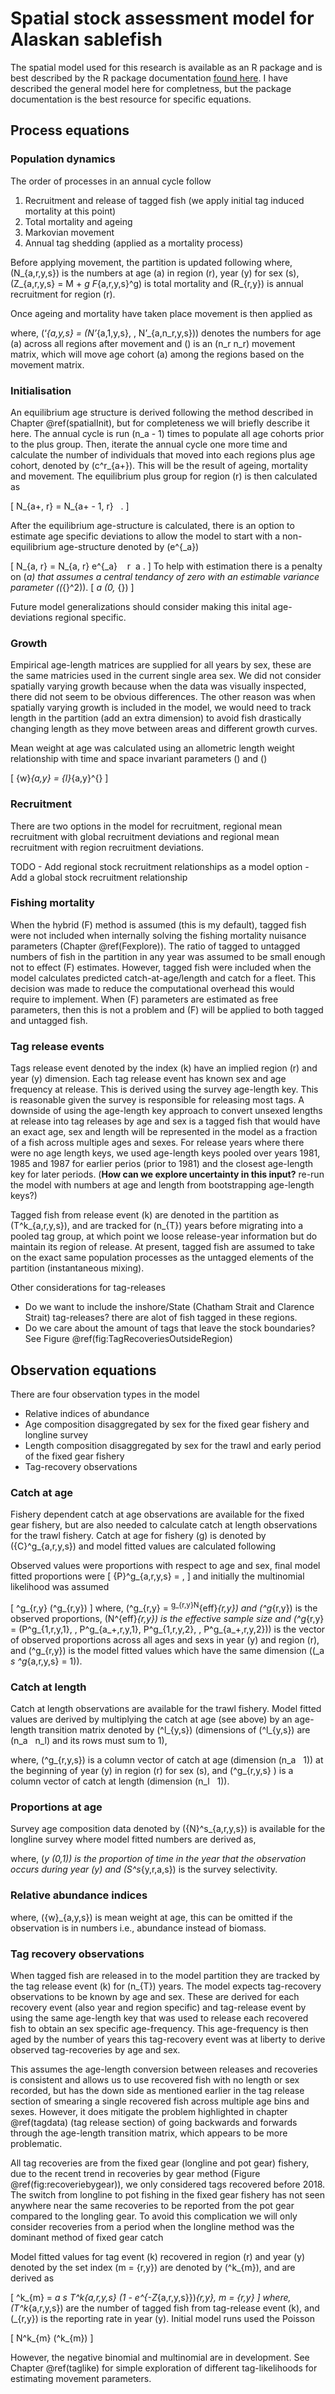# Spatial stock assessment model for Alaskan sablefish {#spatialmodeldescription}
The spatial model used for this research is available as an R package and is best described by the R package documentation [found here](https://craig44.github.io/SpatialSablefishAssessment/TagIntegratedEq.html). I have described the general model here for completness, but the package documentation is the best resource for specific equations.


## Process equations {-}
### Population dynamics {-}
The order of processes in an annual cycle follow

1. Recruitment and release of tagged fish (we apply initial tag induced mortality at this point)
2. Total mortality and ageing
3. Markovian movement
4. Annual tag shedding (applied as a mortality process)


Before applying movement, the partition is updated following 
\begin{align*}
N_{a,r,y,s} = 
\begin{cases}
R_{r,y} 0.5, & a = a_1\\
N_{a - 1,r,y - 1,s} \exp\bigg( -Z_{a - 1,r, y - 1,s} \bigg), & a_1 < a < a_+\\
N_{a - 1,r,y - 1,s} \exp\bigg( -Z_{a - 1,r, y - 1,s} \bigg) + N_{a,r,y - 1,s} \exp\bigg( -Z_{a,r, y - 1,s} \bigg), &  a = a_+
\end{cases}
\end{align*}
where, \(N_{a,r,y,s}\) is the numbers at age \(a\) in region \(r\), year \(y\) for sex \(s\), \(Z_{a,r,y,s} = M + \sum_g F_{a,r,y,s}^g\) is total mortality and \(R_{r,y}\) is annual recruitment for region \(r\).

Once ageing and mortality have taken place movement is then applied as

\begin{equation*}
\boldsymbol{N}'_{a,y,s} = \boldsymbol{N}_{a,y,s} \boldsymbol{M} \ \ \forall \ a
\end{equation*}

where, \(\boldsymbol{N}'_{a,y,s} = (N'_{a,1,y,s}, \dots, N'_{a,n_r,y,s})\) denotes the numbers for age \(a\) across all regions after movement and \(\boldsymbol{M}\) is an \(n_r \times n_r\) movement matrix, which will move age cohort \(a\) among the regions based on the movement matrix.


### Initialisation {-}
An equilibrium age structure is derived following the method described in Chapter \@ref(spatialInit), but for completeness we will briefly describe it here. The annual cycle is run \(n_a - 1\) times to populate all age cohorts prior to the plus group. Then, iterate the annual cycle one more time and calculate the number of individuals that moved into each regions plus age cohort, denoted by \(c^r_{a+}\). This will be the result of ageing, mortality and movement. The equilibrium plus group for region \(r\) is then calculated as

\[
N_{a+, r} = N_{a+ - 1, r} \frac{1}{1 - c^r_{a+}}  \  .
\]

After the equilibrium age-structure is calculated, there is an option to estimate age specific deviations to allow the model to start with a non-equilibrium age-structure denoted by \(e^{\epsilon_a}\)

\[
N_{a, r} = N_{a, r} e^{\epsilon_a} \ \ \forall \ r \ a \in [a_2..(a_+ - 1)] .
\]
To help with estimation there is a penalty on \(\epsilon_a\) that assumes a central tendancy of zero with an estimable variance parameter (\(\sigma_{\epsilon}^2\)). 
\[
\epsilon_a \sim \mathcal{N}(0, \sigma_{\epsilon})
\]

Future model generalizations should consider making this inital age-deviations regional specific.


### Growth {-}

Empirical age-length matrices are supplied for all years by sex, these are the same matricies used in the current single area sex. We did not consider spatially varying growth because when the data was visually inspected, there did not seem to be obvious differences. The other reason was when spatially varying growth is included in the model, we would need to track length in the partition (add an extra dimension) to avoid fish drastically changing length as they move between areas and different growth curves.

Mean weight at age was calculated using an allometric length weight relationship with time and space invariant parameters \(\alpha\) and \(\beta\)

\[
\bar{w}_{a,y} = \alpha \bar{l}_{a,y}^{\beta} 
\]

### Recruitment {-}
There are two options in the model for recruitment, regional mean recruitment with global recruitment deviations and regional mean recruitment with region recruitment deviations.


TODO
- Add regional stock recruitment relationships as a model option
- Add a global stock recruitment relationship

### Fishing mortality {-}
When the hybrid \(F\) method is assumed (this is my default), tagged fish were not included when internally solving the fishing mortality nuisance parameters (Chapter \@ref(Fexplore)). The ratio of tagged to untagged numbers of fish in the partition in any year was assumed to be small enough not to effect \(F\) estimates. However, tagged fish were included when the model calculates predicted catch-at-age/length and catch for a fleet. This decision was made to reduce the computational overhead this would require to implement. When \(F\) parameters are estimated as free parameters, then this is not a problem and \(F\) will be applied to both tagged and untagged fish.


### Tag release events {-}

Tags release event denoted by the index \(k\) have an implied region \(r\) and year \(y\) dimension. Each tag release event has known sex and age frequency at release. This is derived using the survey age-length key. This is reasonable given the survey is responsible for releasing most tags. A downside of using the age-length key approach to convert unsexed lengths at release into tag releases by age and sex is a tagged fish that would have an exact age, sex and length will be represented in the model as a fraction of a fish across multiple ages and sexes. For release years where there were no age length keys, we used age-length keys pooled over years 1981, 1985 and 1987 for earlier perios (prior to 1981) and the closest age-length key for later periods. (**How can we explore uncertainty in this input?** re-run the model with numbers at age and length from bootstrapping age-length keys?)


Tagged fish from release event \(k\) are denoted in the partition as \(T^k_{a,r,y,s}\), and are tracked for \(n_{T}\) years before migrating into a pooled tag group, at which point we loose release-year information but do maintain its region of release. At present, tagged fish are assumed to take on the exact same population processes as the untagged elements of the partition (instantaneous mixing).


Other considerations for tag-releases

- Do we want to include the inshore/State (Chatham Strait and Clarence Strait) tag-releases? there are alot of fish tagged in these regions. 
- Do we care about the amount of tags that leave the stock boundaries? See Figure \@ref(fig:TagRecoveriesOutsideRegion)


## Observation equations {-}
There are four observation types in the model

- Relative indices of abundance
- Age composition disaggregated by sex for the fixed gear fishery and longline survey
- Length composition disaggregated by sex for the trawl and early period of the fixed gear fishery 
- Tag-recovery observations 


### Catch at age {-}
Fishery dependent catch at age observations are available for the fixed gear fishery, but are also needed to calculate catch at length observations for the trawl fishery. Catch at age for fishery \(g\) is denoted by \({C}^g_{a,r,y,s}\) and model fitted values are calculated following

\begin{equation} 
  {C}^g_{a,r,y,s} = \frac{F^g_{a,r,y,s}}{Z_{a,r,y,s}}   N_{a,r,y,s} \left(1 - S_{a,r,y,s} \right)
\end{equation} 

Observed values were proportions with respect to age and sex, final model fitted proportions were
\[
{P}^g_{a,r,y,s} = \frac{{C}^g_{a,r,y,s}}{\sum_a \sum_s {C}^g_{a,r,y,s}},
\]
and initially the multinomial likelihood was assumed

\[
\boldsymbol{X}^g_{r,y} \sim \text{Multinomial}\left(\boldsymbol{\widehat{P}}^g_{r,y}\right)
\]
where, \(\boldsymbol{X}^g_{r,y} = \boldsymbol{P}^g_{r,y}N^{eff}_{r,y}\) and \(\boldsymbol{P}^g_{r,y}\) is the observed proportions, \(N^{eff}_{r,y}\) is the effective sample size and \(\boldsymbol{P}^g_{r,y} = (P^g_{1,r,y,1}, \dots, P^g_{a_+,r,y,1}, P^g_{1,r,y,2}, \dots, P^g_{a_+,r,y,2})\) is the vector of observed proportions across all ages and sexs in year \(y\) and region \(r\), and \(\boldsymbol{\widehat{P}}^g_{r,y}\) is the model fitted values which have the same dimension (\(\sum_a \sum_s \widehat{P}^g_{a,r,y,s} = 1\)).


### Catch at length {-}
Catch at length observations are available for the trawl fishery. Model fitted values are derived by multiplying the catch at age (see above) by an age-length transition matrix denoted by \(\boldsymbol{A}^l_{y,s}\) (dimensions of \(\boldsymbol{A}^l_{y,s}\) are \(n_a \ \times \ n_l\) and its rows must sum to 1),

\begin{equation} 
  \widehat{\boldsymbol{Cl}}^g_{r,y,s} =  \left(\boldsymbol{A}^l_{y,s} \right)^T \ \times \ \widehat{\boldsymbol{C}}^g_{r,y,s}
\end{equation} 
where, \(\widehat{\boldsymbol{C}}^g_{r,y,s}\) is a column vector of catch at age (dimension \(n_a \ \times \ 1\)) at the beginning of year \(y\) in region \(r\) for sex \(s\), and \(\widehat{\boldsymbol{Cl}}^g_{r,y,s} \) is a column vector of catch at length (dimension \(n_l \ \times \ 1\)).


### Proportions at age {-}
Survey age composition data denoted by \({N}^s_{a,r,y,s}\) is available for the longline survey where model fitted numbers are derived as,

\begin{equation} 
  \widehat{N}^s_{a,r,y,s} = N_{a,r,y,s} \left(1 - \exp^{\delta_y Z_{a,r,y,s}}\right)S^s_{y,r,a,s}
\end{equation} 
where, \(\delta_y \in (0,1)\) is the proportion of time in the year that the observation occurs during year \(y\) and \(S^s_{y,r,a,s}\) is the survey selectivity.


### Relative abundance indices {-}
\begin{equation} 
  \widehat{I}^s_{r,y} = \sum_s\sum_a \widehat{N}^s_{a,r,y,s} \bar{w}_{a,y,s}
\end{equation} 
where, \(\bar{w}_{a,y,s}\) is mean weight at age, this can be omitted if the observation is in numbers i.e., abundance instead of biomass.

### Tag recovery observations {-}

When tagged fish are released in to the model partition they are tracked by the tag release event \(k\) for \(n_{T}\) years. The model expects tag-recovery observations to be known by age and sex. These are derived for each recovery event (also year and region specific) and tag-release event by using the same age-length key that was used to release each recovered fish to obtain an sex specific age-frequency. This age-frequency is then aged by the number of years this tag-recovery event was at liberty to derive observed tag-recoveries by age and sex.

This assumes the age-length conversion between releases and recoveries is consistent and allows us to use recovered fish with no length or sex recorded, but has the down side as mentioned earlier in the tag release section of smearing a single recovered fish across multiple age bins and sexes. However, it does mitigate the problem highlighted in chapter \@ref(tagdata) (tag release section) of going backwards and forwards through the age-length transition matrix, which appears to be more problematic.

All tag recoveries are from the fixed gear (longline and pot gear) fishery, due to the recent trend in recoveries by gear method (Figure \@ref(fig:recoveriebygear)), we only considered tags recovered before 2018. The switch from longline to pot fishing in the fixed gear fishery has not seen anywhere near the same recoveries to be reported from the pot gear compared to the longling gear. To avoid this complication we will only consider recoveries from a period when the longline method was the dominant method of fixed gear catch 

Model fitted values for tag event \(k\) recovered in region \(r\) and year \(y\) denoted by the set index \(m = \{r,y\}\) are denoted by \(\widehat{N}^k_{m}\), and are derived as


\[
\widehat{N}^k_{m} =  \sum_a \sum_s T^k_{a,r,y,s} \frac{F^{LL}_{a,r,y,s}}{Z_{a,r,y,s}} (1 - e^{-Z_{a,r,y,s}})\delta_{r,y}, \quad m = \{r,y\}
\]
where, \(T^k_{a,r,y,s}\) are the number of tagged fish from tag-release event \(k\), and \(\delta_{r,y}\) is the reporting rate in year \(y\). Initial model runs used the Poisson 

\[
N^k_{m}  \sim \mathcal{Poisson}(\widehat{N}^k_{m})
\]

However, the negative binomial and multinomial are in development. See Chapter \@ref(taglike) for simple exploration of different tag-likelihoods for estimating movement parameters.
